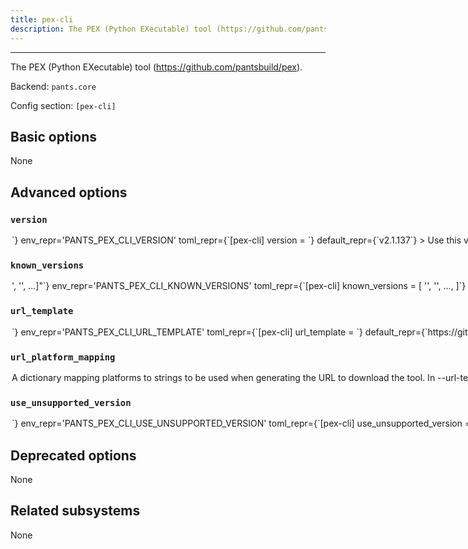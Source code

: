```yaml
---
title: pex-cli
description: The PEX (Python EXecutable) tool (https://github.com/pantsbuild/pex).
---
```



---

The PEX (Python EXecutable) tool (https://github.com/pantsbuild/pex).

Backend: <span className="color--primary">`pants.core`</span>

Config section: <span className="color--primary">`[pex-cli]`</span>

<span className={styles.options}>

## Basic options

None

## Advanced options

### `version`

<Option
  cli_repr={`--pex-cli-version=<str>`}
  env_repr='PANTS_PEX_CLI_VERSION'
  toml_repr={`[pex-cli]
version = <str>`}
  default_repr={`v2.1.137`}
>

Use this version of pex.

Supported pex versions: &#x3E;=2.1.135,&#x3C;3.0

</Option>

### `known_versions`

<Option
  cli_repr={`--pex-cli-known-versions="['<str>', '<str>', ...]"`}
  env_repr='PANTS_PEX_CLI_KNOWN_VERSIONS'
  toml_repr={`[pex-cli]
known_versions = [
    '<str>',
    '<str>',
    ...,
]`}
  default_repr={`[\n  "v2.1.137|macos_arm64|faad51a6a108fba9d40b2a10e82a2646fccbaf8c3d9be47818f4bffae02d94b8|4098329",\n  "v2.1.137|macos_x86_64|faad51a6a108fba9d40b2a10e82a2646fccbaf8c3d9be47818f4bffae02d94b8|4098329",\n  "v2.1.137|linux_x86_64|faad51a6a108fba9d40b2a10e82a2646fccbaf8c3d9be47818f4bffae02d94b8|4098329",\n  "v2.1.137|linux_arm64|faad51a6a108fba9d40b2a10e82a2646fccbaf8c3d9be47818f4bffae02d94b8|4098329"\n]`}
>

Known versions to verify downloads against.

Each element is a pipe-separated string of `version|platform|sha256|length` or
`version|platform|sha256|length|url_override`, where:

- `version` is the version string
- `platform` is one of `[linux_arm64,linux_x86_64,macos_arm64,macos_x86_64]`
- `sha256` is the 64-character hex representation of the expected sha256
  digest of the download file, as emitted by `shasum -a 256`
- `length` is the expected length of the download file in bytes, as emitted by
  `wc -c`
- (Optional) `url_override` is a specific url to use instead of the normally
  generated url for this version

E.g., `3.1.2|macos_x86_64|6d0f18cd84b918c7b3edd0203e75569e0c7caecb1367bbbe409b44e28514f5be|42813`.
and `3.1.2|macos_arm64 |aca5c1da0192e2fd46b7b55ab290a92c5f07309e7b0ebf4e45ba95731ae98291|50926|https://example.mac.org/bin/v3.1.2/mac-aarch64-v3.1.2.tgz`.

Values are space-stripped, so pipes can be indented for readability if necessary.

</Option>

### `url_template`

<Option
  cli_repr={`--pex-cli-url-template=<str>`}
  env_repr='PANTS_PEX_CLI_URL_TEMPLATE'
  toml_repr={`[pex-cli]
url_template = <str>`}
  default_repr={`https://github.com/pantsbuild/pex/releases/download/{version}/pex`}
>

URL to download the tool, either as a single binary file or a compressed file (e.g. zip file). You can change this to point to your own hosted file, e.g. to work with proxies or for access via the filesystem through a `file:$abspath` URL (e.g. `file:/this/is/absolute`, possibly by [templating the buildroot in a config file](https://www.pantsbuild.org/v2.18/docs/options#config-file-entries)).

Use `{version}` to have the value from `--version` substituted, and `{platform}` to have a value from `--url-platform-mapping` substituted in, depending on the current platform. For example, https://github.com/.../protoc-&#123;version&#125;-&#123;platform&#125;.zip.

</Option>

### `url_platform_mapping`

<Option
  cli_repr={`--pex-cli-url-platform-mapping="{'key1': val1, 'key2': val2, ...}"`}
  env_repr='PANTS_PEX_CLI_URL_PLATFORM_MAPPING'
  toml_repr={`[pex-cli.url_platform_mapping]
key1 = val1
key2 = val2
...`}
  default_repr={`{}`}
>

A dictionary mapping platforms to strings to be used when generating the URL to download the tool.

In `--url-template`, anytime the `{platform}` string is used, Pants will determine the current platform, and substitute `{platform}` with the respective value from your dictionary.

For example, if you define `{"macos_x86_64": "apple-darwin", "linux_x86_64": "unknown-linux"}`, and run Pants on Linux with an intel architecture, then `{platform}` will be substituted in the `--url-template` option with `unknown-linux`.

</Option>

### `use_unsupported_version`

<Option
  cli_repr={`--pex-cli-use-unsupported-version=<UnsupportedVersionUsage>`}
  env_repr='PANTS_PEX_CLI_USE_UNSUPPORTED_VERSION'
  toml_repr={`[pex-cli]
use_unsupported_version = <UnsupportedVersionUsage>`}
  one_of='error, warning'
  default_repr={`error`}
>

What action to take in case the requested version of pex is not supported.

Supported pex versions: &#x3E;=2.1.135,&#x3C;3.0

</Option>

## Deprecated options

None

## Related subsystems

None

</span>
